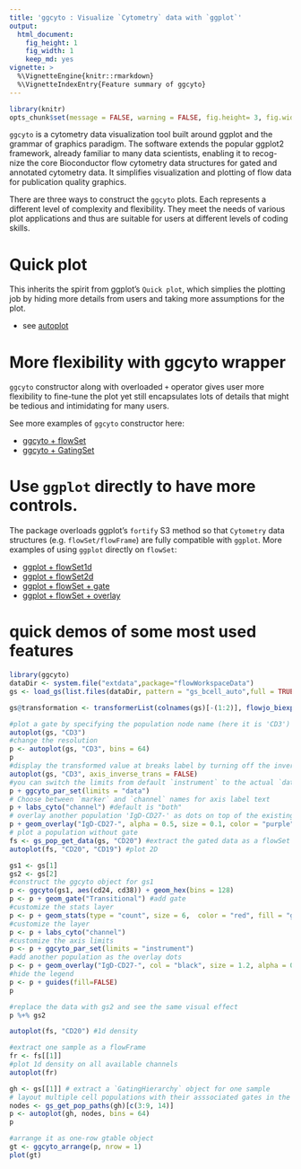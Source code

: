 ```yaml
---
title: 'ggcyto : Visualize `Cytometry` data with `ggplot`'
output:
  html_document:
    fig_height: 1
    fig_width: 1
    keep_md: yes
vignette: >    
  %\VignetteEngine{knitr::rmarkdown}
  %\VignetteIndexEntry{Feature summary of ggcyto}
---
```


```r
library(knitr)
opts_chunk$set(message = FALSE, warning = FALSE, fig.height= 3, fig.width= 5)
```
`ggcyto` is a cytometry data visualization tool built around ggplot and the grammar of graphics paradigm. The software extends the popular ggplot2 framework, already familiar to many data scientists, enabling it to recog-nize the core Bioconductor flow cytometry data structures for gated and annotated cytometry data. It simplifies visualization and plotting of flow data for publication quality graphics. 


There are three ways to construct the `ggcyto` plots. Each represents a different level of complexity and flexibility.  They meet the needs of various plot applications and thus are suitable for users at different levels of coding skills.

# Quick plot

This inherits the spirit from ggplot's `Quick plot`, which simplies the plotting job by hiding more details from users and taking more assumptions for the plot.

* see [autoplot](vignettes/autoplot.md)

# More flexibility with **ggcyto** wrapper

`ggcyto` constructor along with overloaded `+` operator gives user more flexibility to fine-tune the plot yet still encapsulates lots of details that might be tedious and intimidating for many users.

See more examples of `ggcyto` constructor here:

* [ggcyto + flowSet](vignettes/ggcyto.flowSet.md)
* [ggcyto + GatingSet](vignettes/ggcyto.GatingSet.md)

# Use `ggplot` directly to have more controls. 
The package overloads ggplot's `fortify` S3 method so that `Cytometry` data structures (e.g. `flowSet/flowFrame`) are fully compatible with `ggplot`. More examples of using `ggplot` directly on `flowSet`:

* [ggplot + flowSet1d](vignettes/advanced/ggplot.flowSet.1d.md)
* [ggplot + flowSet2d](vignettes/advanced/ggplot.flowSet.2d.md)
* [ggplot + flowSet + gate](vignettes/advanced/ggplot.flowSet.gate.md)
* [ggplot + flowSet + overlay](vignettes/advanced/ggplot.flowSet.overlay.md)

# quick demos of some most used features 

```r
library(ggcyto)
dataDir <- system.file("extdata",package="flowWorkspaceData")
gs <- load_gs(list.files(dataDir, pattern = "gs_bcell_auto",full = TRUE))
```

```r
gs@transformation <- transformerList(colnames(gs)[-(1:2)], flowjo_biexp_trans())
```

```r
#plot a gate by specifying the population node name (here it is 'CD3')
autoplot(gs, "CD3")
#change the resolution
p <- autoplot(gs, "CD3", bins = 64)
p
#display the transformed value at breaks label by turning off the inverse transform
autoplot(gs, "CD3", axis_inverse_trans = FALSE)
#you can switch the limits from default `instrument` to the actual `data` range
p + ggcyto_par_set(limits = "data")
# Choose between `marker` and `channel` names for axis label text
p + labs_cyto("channel") #default is "both"
# overlay another population 'IgD-CD27-' as dots on top of the existing plot
p + geom_overlay("IgD-CD27-", alpha = 0.5, size = 0.1, color = "purple")
# plot a population without gate
fs <- gs_pop_get_data(gs, "CD20") #extract the gated data as a flowSet
autoplot(fs, "CD20", "CD19") #plot 2D
```
```r
gs1 <- gs[1]
gs2 <- gs[2]
#construct the ggcyto object for gs1
p <- ggcyto(gs1, aes(cd24, cd38)) + geom_hex(bins = 128)
p <- p + geom_gate("Transitional") #add gate
#customize the stats layer
p <- p + geom_stats(type = "count", size = 6,  color = "red", fill = "green", adjust = 0.7)
#customize the layer
p <- p + labs_cyto("channel")
#customize the axis limits
p <- p + ggcyto_par_set(limits = "instrument")
#add another population as the overlay dots
p <- p + geom_overlay("IgD-CD27-", col = "black", size = 1.2, alpha = 0.4)
#hide the legend
p <- p + guides(fill=FALSE)
p

#replace the data with gs2 and see the same visual effect
p %+% gs2
```

```r
autoplot(fs, "CD20") #1d density
```
```r
#extract one sample as a flowFrame
fr <- fs[[1]]
#plot 1d density on all available channels
autoplot(fr)
```

 
```r
gh <- gs[[1]] # extract a `GatingHierarchy` object for one sample
# layout multiple cell populations with their asssociated gates in the same plot.
nodes <- gs_get_pop_paths(gh)[c(3:9, 14)]
p <- autoplot(gh, nodes, bins = 64)
p
```

```r
#arrange it as one-row gtable object
gt <- ggcyto_arrange(p, nrow = 1)
plot(gt)
```



